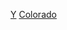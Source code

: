 {{United States topic|prefix=:Category:各年}}
{{Commons category|Colorado by year}}
[[Category:科羅拉多州各時期歷史|Y]]
[[Category:美国各州各年|Colorado]]